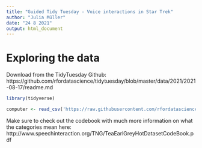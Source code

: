 ```yaml
---
title: "Guided Tidy Tuesday - Voice interactions in Star Trek"
author: "Julia Müller"
date: "24 8 2021"
output: html_document
---
```


# Exploring the data

Download from the TidyTuesday Github:
https://github.com/rfordatascience/tidytuesday/blob/master/data/2021/2021-08-17/readme.md

```r
library(tidyverse)

computer <- read_csv('https://raw.githubusercontent.com/rfordatascience/tidytuesday/master/data/2021/2021-08-17/computer.csv')
```

Make sure to check out the codebook with much more information on what the categories mean here:
http://www.speechinteraction.org/TNG/TeaEarlGreyHotDatasetCodeBook.pdf
